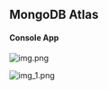 ## MongoDB Atlas

#### Console App

![img.png](/images/connections/atlas/img.png)

![img_1.png](/images/connections/atlas/img_1.png)
